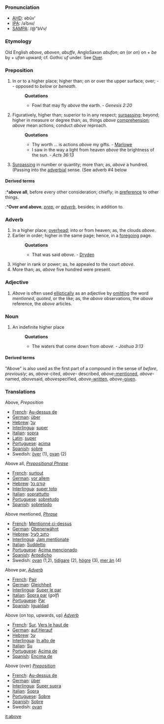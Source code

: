 ===Pronunciation===
*[[w:AHD|AHD]]: əbŭv'
*[[w:IPA|IPA]]: /əˈbʌv/
*[[w:SAMPA|SAMPA]]: /@"bVv/

===Etymology===
Old English ''above'', ''aboven'', ''abuffe'', AngloSaxon ''abufon''; ''an'' (or ''on'') on + ''be'' by + ''ufan'' upward; cf. Gothic ''uf'' under. See [[Over]].

===Preposition===
#In or to a higher place; higher than; on or over the upper surface; over; -- opposed to ''below'' or ''beneath''.
#:'''Quotations'''
#:*Fowl that may fly ''above'' the earth. - ''Genesis 2:20''
#Figuratively, higher than; superior to in any respect; [[surpassing]]; beyond; higher in measure or degree than; as, things ''above'' [[comprehension]]; ''above'' mean actions; conduct ''above'' reproach.
#:'''Quotations'''
#:*Thy worth ... is actions ''above'' my gifts. - [[Marlowe]]
#:*I saw in the way a light from heaven ''above'' the brightness of the sun. - ''Acts 36:13''
#[[Surpassing]] in number or quantity; more than; as, ''above'' a hundred. (Passing into the [[adverbial]] sense. (See adverb #4 below

====Derived terms====
:*'''above all''', before every other consideration; chiefly; in [[preference]] to other things.
:*'''Over and above''', ''[[prep. (part of speech)|prep.]] or [[adverb (part of speech)|adverb]]'', besides; in addition to.

===Adverb===
#In a higher place; [[overhead]]; into or from heaven; as, the clouds ''above''.
#Earlier in order; higher in the same page; hence, in a [[foregoing]] page.
#:'''Quotations'''
#:*That was said ''above''. - [[Dryden]]
#Higher in rank or power; as, he appealed to the court ''above''.
#More than; as, ''above'' five hundred were present.

===Adjective===
#''Above'' is often used [[elliptically]] as an adjective by [[omitting]] the word ''mentioned'', ''quoted'', or the like; as, the ''above'' observations, the ''above'' reference, the ''above'' articles.

===Noun===
#An indefinite higher place
#:'''Quotations'''
#:*The waters that come down from ''above''. - ''Joshua 3:13''

====Derived terms====
"Above" is also used as the first part of a compound in the sense of ''before'', ''previously''; as, ''above''-cited, ''above''- described, ''above''[[-mentioned]], ''above''-named, ''above''said, ''above''specified, ''above''[[-written]], ''above''[[-given]].

===Translations===

Above, ''Preposition''
* [[French]]: [[Au-dessus de]]
* [[German]]: [[über]]
* [[Hebrew]]: [[על]]
* [[Interlingua]]: [[super]]
* [[Italian]]: [[sopra]]
* [[Latin]]: [[super]]
* [[Portuguese]]: [[acima]]
* [[Spanish]]: [[sobre]]
* Swedish: [[över]] (1), [[ovan]] (2)
 

Above all, ''[[Prepositional Phrase]]'' 
* [[French]]: [[surtout]]
* [[German]]: [[vor allem]]
* [[Hebrew]]: [[קודם כל]]
* [[Interlingua]]: [[super toto]]
* [[Italian]]: [[soprattutto]]
* [[Portuguese]]: [[sobretudo]]
* [[Spanish]]: [[sobretodo]]
 

Above mentioned, ''[[Phrase]]''
* [[French]]: [[Mentionné ci-dessus]]
* [[German]]: [[Obenerwähnt]]
* [[Hebrew]]: [[כתוב לעיל]]
* [[Interlingua]]: [[Jam mentionate]]
* [[Italian]]: [[Suddetto]]
* [[Portuguese]]: [[Acima mencionado]]
* [[Spanish]]: [[Antedicho]]
* Swedish: [[ovan]] (1,2), [[tidigare]] (2), [[högre]] (3), [[mer än]] (4)


Above par, <i>[[Adverb]]</i> 
* [[French]]: [[Pair]]
* [[German]]: [[Gleichheit]]
* [[Interlingua]]: [[Super le par]]
* [[Italian]]: [[Sopra par]] (''golf'')
* [[Portuguese]]: [[Par]]
* [[Spanish]]: [[Igualdad]]<BR> 

Above (on top, upwards, up) <i>[[Adverb]]</i> 
* [[French]]: [[Sur]], [[Vers le haut de]]
* [[German]]: [[auf]],[[Herauf]]
* [[Hebrew]]: [[על]]
* [[Interlingua]]: [[In alto de]]
* [[Italian]]: [[Su]]
* [[Portuguese]]: [[Acima de]]
* [[Spanish]]: [[Encima de]]


Above (over) <i>[[Preposition]]</i> 
* [[French]]: [[Au-dessus de]]
* [[German]]: [[über]]
* [[Interlingua]]: [[Super supra]]
* [[Italian]]: [[Sopra]]
* [[Portuguese]]: [[Sobre]]
* [[Spanish]]: [[Sobre]]
* Swedish: [[ovan]]

[[it:above]]